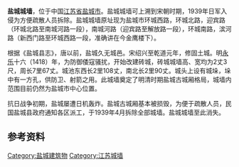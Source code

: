 {{unreferenced|time=2015-02-19T15:52:06+00:00}}
'''盐城城墙'''，位于中国[[江苏省|江苏省]][[盐城市|盐城市]]。盐城城墙可上溯到宋朝时期，1939年日军入侵为方便疏散人员拆除。盐城城墙原址现为盐城市环城西路，环城北路，迎宾路（环城北路至南城河路一段），南城河路（迎宾路至解放路一段），环城南路，滨河路（新西门路至环城西路一段，准确讲在今金鹰楼下）。

根据《盐城县志》，唐以前，盐城久无城邑。宋绍兴至乾道元年，修固土城。明[[永乐_(明朝)|永乐]]十六（1418）年，为防御倭寇骚扰，开始改建砖城，砖城城墙高、宽均为2丈3尺，周长7里67丈。城池东西长2里108丈，南北长2里90丈。城头上设有城垛，垛中有一方孔，供防卫、射箭之用。此城墙奠定了明清时期盐城古城厢格局，城墙内范围目前仍然为盐城市中心位置。

抗日战争初期，盐城屡遭日机轰炸。盐城古城厢基本被损毁，为便于疏散人员，民国盐城县政府通知各区派工，于1939年4月拆除全部城墙。盐城城墙至此消失。
==参考资料==
{{reflist}}

[[Category:盐城建筑物|Category:盐城建筑物]]
[[Category:江苏城墙|Category:江苏城墙]]